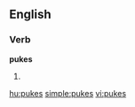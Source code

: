 
==English==

===Verb===
'''pukes'''

# {{third-person singular of|[[puke]]}}

[[hu:pukes]]
[[simple:pukes]]
[[vi:pukes]]